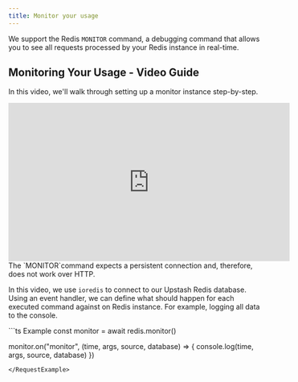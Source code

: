 ```yaml
---
title: Monitor your usage
---
```


We support the Redis `MONITOR` command, a debugging command that allows you to see all requests processed by your Redis instance in real-time.

## Monitoring Your Usage - Video Guide

In this video, we'll walk through setting up a monitor instance step-by-step.

<Frame>
  <iframe
    id="intro-video"
    width="560"
    height="315"
    src="https://www.youtube.com/embed/tWIm396WAkI?rel=0&disablekb=1"
    title="YouTube video player"
    frameborder="0"
    allow="accelerometer; fullscreen; clipboard-write; encrypted-media; gyroscope"
    allowfullscreen
  ></iframe>
</Frame>

<Note>
  The `MONITOR`command expects a persistent connection and, therefore, does not work over HTTP. 
</Note>

In this video, we use `ioredis` to connect to our Upstash Redis database. Using an event handler, we can define what should happen for each executed command against on Redis instance. For example, logging all data to the console.


<RequestExample>
```ts Example
const monitor = await redis.monitor()

monitor.on("monitor", (time, args, source, database) => {
  console.log(time, args, source, database)
})
```
</RequestExample>
